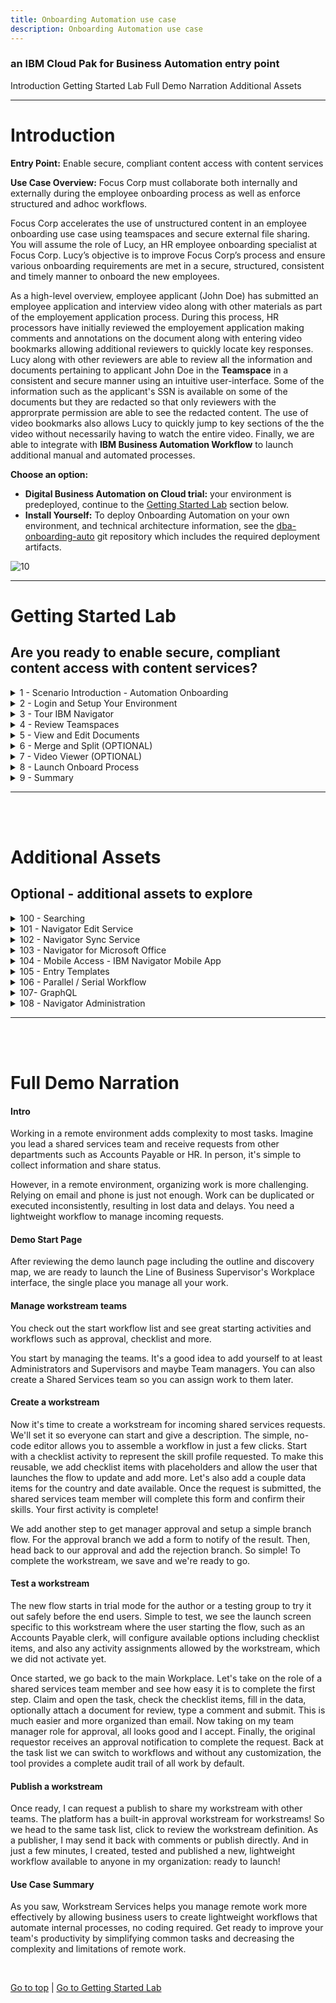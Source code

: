 ```yaml
---
title: Onboarding Automation use case
description: Onboarding Automation use case
---
```


### an IBM Cloud Pak for Business Automation entry point

<AnchorLinks>
  <AnchorLink>Introduction</AnchorLink>
  <AnchorLink>Getting Started Lab</AnchorLink>
  <AnchorLink>Full Demo Narration</AnchorLink>
  <AnchorLink>Additional Assets</AnchorLink>
</AnchorLinks>

***

# Introduction

**Entry Point:** Enable secure, compliant content access with content services

**Use Case Overview:** Focus Corp must collaborate both internally and externally during the employee onboarding process as well as enforce structured and adhoc workflows. 

Focus Corp accelerates the use of unstructured content in an employee onboarding use case using teamspaces and secure external file sharing. You will assume the role of Lucy, an HR employee onboarding specialist at Focus Corp. Lucy’s objective is to improve Focus Corp’s process and ensure various onboarding requirements are met in a secure, structured, consistent and timely manner to onboard the new employees.

As a high-level overview, employee applicant (John Doe) has submitted an employee application and interview video along with other materials as part of the employement application process.  During this process, HR processors have initially reviewed the employement application making comments and annotations on the document along with entering video bookmarks allowing additional reviewers to quickly locate key responses.  Lucy along with other reviewers are able to review all the information and documents pertaining to applicant John Doe in the **Teamspace** in a consistent and secure manner using an intuitive user-interface. Some of the information such as the applicant's SSN is available on some of the documents but they are redacted so that only reviewers with the approrprate permission are able to see the redacted content.  The use of video bookmarks also allows Lucy to quickly jump to key sections of the the video without necessarily having to watch the entire video.  Finally, we are able to integrate with **IBM Business Automation Workflow** to launch additional manual and automated processes.


**Choose an option:**

  * **Digital Business Automation on Cloud trial:** your environment is predeployed, continue to the [Getting Started Lab](#getting-started-lab) section below.
  * **Install Yourself:** To deploy Onboarding Automation on your own environment, and technical architecture information, see the <a href="https://github.com/ibm-cloud-architecture/dba-onboarding-auto.git" target="_blank">dba-onboarding-auto</a> git repository which includes the required deployment artifacts.

 ![10](./images/010-Intro-OnboardingAutomation.png)

***

# Getting Started Lab

## Are you ready to enable secure, compliant content access with content services?

<details>
<summary>1 - Scenario Introduction - Automation Onboarding</summary>

<Row>
<Column colLg={5} colMd={5}>

**Demo Video**

<ArticleCard
    color="dark"
    title="Demo Video - Onboarding Automation"
    subTitle="In this demo, you will learn how to use content services to manage employee onboarding"
    href="https://ibm.biz/cp4ba-shared-services-video"
    actionIcon="arrowRight"
    color="dark"
    >

![](./images/sharedServicesThumbnail.png)

</ArticleCard>
</Column>
<Column colLg={7} colMd={7}>

**Demo Outline**

[Full Demo Narration](#full-demo-narration)

1. Use Case Overview
1. Focus Corp Demo Dashboard review
1. Onboarding Specialist persona
    1. IBM Navigator Tour
    1. Review Teamspace
    1. View and Edit Documents
    1. Merge and Split
    1. Review Video Bookmakrs
    1. Launch Onboard Process
1. Use case review and value of content services

<br/>

</Column>
</Row>
<Row>
<Column colLg={4} colMd={4}>

**Discovery Map**

![1](./images/DiscoveryMap.png)
<br/>

</Column>
<Column colLg={6} colMd={6}>

<br/>

</Column>
</Row>

[Go to top](#introduction) | [Go to Getting Started Lab](#getting-started-lab)

</details>

<details>
<summary>2 - Login and Setup Your Environment</summary>

<br/>

<details>
<summary style="margin-left: 40px">Option 2A - Are you using a Digital Business Automation on Cloud Trial or Demo Environment?</summary>

<br/>

<p style="margin-left: 40px">

1. Login to your Digital Business Automation on Cloud trial or demo <a href="http://automationcloud.ibm.com" target="_blank">here</a> to access your portal.
1. Administrator Users, expand the following section to access additional steps to setup access for yourself and others in your environment:

</p>

<br/>

<details>
<summary style="margin-left: 80px">Additional on Cloud Administrator Setup</summary>

<p style="margin-left: 80px">

1. Open the menu in the upper left.
1. Under **Administer subscriptions**, click **Access management**.
1. Locate or search for your user and ensure all environments (Development and so on) are activated.
1. Click the pencil icon on the right side of your user row and ensure the required roles are selected (below is an example set of roles for a user to access all capabilities).
1. Optionally, add all administrator roles as appropriate (below for reference).

</p>

<br/>

<Row>
<Column colLg={4} colMd={4}>

**All User Access Roles**

![2](./images/required-roles.png)
<br/>

</Column>
<Column colLg={4} colMd={4}>

**All Administrator Roles**

![2](./images/all-admin-roles.png)
<br/>

</Column>
</Row>

<br/>

</details>

<br/>

<p style="margin-left: 40px">

3. Standard Users, once your administrator (either trial or demo admin) completed setup of your access, please continue.
4. Open the Focus Corp Demo Dashboard
    1. Open the menu in the upper left
    2. Select **Production** and then **Run**
    3. Click the **Business Automation Apps** tile to launch **Business Automation Navigator (BAN)****
    4. Wait for the **BAN** to load in a new browser window/tab
    <br/>

     ![11](./images/001a-Portal.png)

    <br/>

    5. Start by reviewing the available demos, they all represent an entry point to business automation so you can easily get started.
    <br/>

     ![11](./images/001b-BAN.png)

    <br/>

    6. When ready, click the green **Onboarding Automation** button to launch the demo.
    <br/>

     ![13](./images/Application01.png)

    <br/>

    7. Check the tabs to learn more about the demo
        1. **Storyboard**
        1. **Discovery Map**

    <br/>

     ![13](./images/Application02-Tabs.png)

    <br/>

    8. Navigate to the **Run the demo!** tab and then click on the picture of the **Lucy - HR Employee Onboarding Specialist**
    <br/>

     ![13](./images/Application03-Lucy.png)

    <br/>

</p>

</details>

<br/>

<details>
<summary style="margin-left: 40px">Option 2B - Are You Using Your Own Environment (not an on Cloud trial/demo)?</summary>

<br/>

<p style="margin-left: 40px">

1. Ask your administrator for the URL to Workplace (or the Navigator desktop for Workplace) and the login credentials.
1. Log in to the URL provided
1. Please continue to the next section

</p>

<br/>

</details>

<br/>
<br/>

[Go to top](#introduction) | [Go to Getting Started Lab](#getting-started-lab)

</details>

<details>
<summary>3 - Tour IBM Navigator</summary>

#### IBM Navigator is a desktop for an organization's workers to find and organize information.


<br/>

You are now a Human Resources (HR) Onboarding specialist (Lucy) at Focus Corp reviewing an applicant (John Doe) for employment. As an onboarding specialist, Lucy will use the IBM Navigator user interface to review content submitted by John such as the employment application and interview video.

<br/>

Let's take a quick tour of the **IBM Navigator** user interface.

<br/>

1. As shown in the diagram below is the **IBM Navigator** user interface.  At the top of the interface, we see a configurable banner with a hamburger icon to access the navigation menu to access features such as **Browse**, **Search**, **Share**, **Teamspaces**, **Workflow** and **Records Management**.  Additional features can also be added using plugins.  Select the **Browse** feature.

<br/>

 ![13](./images/100-Navigator-Browse2.png)

<br/>

We are currently viewing a repository called **Corporate Operations** which is an **IBM FileNet Content Manager** repository. We can also access other repositories and perform cross-repository searches using **CM8** (IBM Content Manager), **CMOD** (IBM Content Manager OnDemand), **Box®** and **CMIS** (Content Management Interoperability Services) compliant repositories like **Alfresco® ** and **Microsoft SharePoint®** On-Premises.

<br/>

3. Select the **Focus Corp Docs / Human Resources / Onboarded Employees** folder representing content for already onboarded employees.
Next, select the **Selena Swift** folder as shown in the diagram below.

<br/>

 ![13](./images/110-Navigator-OnboardedEmployees.png)

<br/>


For onboarded employee – **Selena Swift**, we can see custom folder properties such as the **First Name**, **Last Name**, **Employee ID**, **Onboarding** status and **Hire Date**.

<br/>

4. Select the **Employee Packet** folder and then in the upper-right corner, select the different **Views** (**Details**, **Magazine**, **Filmstrip**).
Let's first select the **Details** view as shown in the diagram below.

<br/>

 ![13](./images/120-Navigator-Details.png)

<br/>

In our example, Focus Corp maintains an **Employee Packet** folder that contains new employee info documents such as the **Confidentially Agreement** and **Employee Manual**.  In the **Details** view, we are able to see the thumbnail and properties of the selected content.

<br/>

5. Select the **Magazine** view

<br/>

 ![13](./images/121-Navigator-Magazine.png)

<br/>

In the **Magazine** view, we can now we see the same content along with social features such as **Likes**, **Tags**, **Downloads** and **Comments**.

<br/>

6. Select the **Filmstrip** view.  The **Filmstrip** view is very useful for looking at media such pictures.  Select the **Photos** folder below the **Employee Packet** folder and then select each picture document.

<br/>

 ![13](./images/122-Navigator-Filmstrip.png)

<br/>

[Go to top](#introduction) | [Go to Getting Started Lab](#getting-started-lab)
</details>

<details>
<summary>4 - Review Teamspaces</summary>

<br/>

#### Let’s now look at Teamspaces.  Teamspaces represent a focused view of the relevant folders, documents and searches that a team needs to complete their tasks.

<br/>

1. From the navigation menu, select **Teamspaces**

<br/>

 ![13](./images/200-Teamspace-Feature.png)

<br/>

A list of Teamspaces should be displayed. In the diagram below, we have highlighted the **Employee Onboarding - John Doe** Teamspace.

<br/>

 ![13](./images/210-Teamspaces.png)
> Note: Please use the Teamspace that was created in section **2 - Login and Setup Your Environment**.  We'll refer to this as **your teamspace** going forward.

<br/>

2. Select your teamspace and right-click to select **Modify**, **Roles**.

<br/>

 ![13](./images/220-Teamspace-Roles.png)

<br/>

A Teamspace can be configured with custom roles for granular security permissions.  Clicking on a role allows you to view and manage the security permissions of the role.  In the diagram below, the **HR - Human Resources** custom role and associated permission are shown.  The **Team** tab can also be selected to view and manage users/groups assigned to the role.

<br/>

 ![13](./images/230-Teamspace-Roles-Security.png)

<br/>

>Note: This lab covers the usage of a Teamspace, please refer to the **Teamspaces** asset in the **Additional Assets** section for information on the setup of **Teamspace Templates** and the general configuration of a Teamspace.  The use of **Teamspace Templates** allows for the configuration of the folder hierarchy, documents, search templates, and security in a user-friendly wizard interface which can then be used to create Teamspaces in a timely, secure and consistent manner.

<br/>

3. Click **Cancel** to exit the **Modify Teamspace** screen and click on your Teamspace to view the Teamspace.

<br/>

 ![13](./images/240-Teamspace-View.png)

<br/>

This is the Teamspace - note the three sections on the left side of the screen for **Browse** to manage content, **Search** to manage saved searches, **Team** to view members of the Teamspace.

<br/>

Note the folder structure in the **Browse** section, this and the associated documents were automatically created using the **Teamspace Template**.

<br/>

The middle/main section of the screen displays the content selected in the **Browse** and **Search** section. As shown in the diagram above, the **Application** folder is selected in the **Browse** section with the contents of the folder displayed in the main section.

<br/>

On the right side of the screen, we see a thumbnail of the document selected in the main section along with a **Properties** section showing the custom document properties associated with the document (**First Name**, **Last Name**, **Application Date**) along with the document **System Properties**.

<br/>

[Go to top](#introduction) | [Go to Getting Started Lab](#getting-started-lab)

</details>

<details>
<summary>5 - View and Edit Documents</summary>

<br/>

Continuing from the previous Teamspace step, let's now review how to view and edit documents.
> Note: Use the application document (**Focus Corp - Employment Application.pdf**) that was added to the Teamspace in section **2 - Login and Setup Your Environment**.  This document represents the employee applicant's employment application and also contains an I9 document which will we split into a second document using the **Merge and Split** option.

1. From the **Teamspace**, click on the application document

 ![13](./images/300-Viewer-Overview.png)

<br/>

Review the different areas of the viewer including the various tools/icons as shown in the diagram below.  Hovering the mouse over each tool will displays a tool tip identifying the purpose of the tool.

<br/>
<br/>

2.  From view settings area of the screen, click on the **Fit to window** icon to fit a full page of the document in the display

 ![13](./images/310-Viewer-Fit.png)

<br/>

As displayed in the diagram above, the page should now fit in the display window.  We can now see the full page of the document including all the redactions and annotations on the first page.  Annotations allow you to mark up a document with items such as lines, rectangles, redactions, text, highlights, sticky notes, pencil and stamps.  Each annotation has security permissions and includes the user and timestamp the annotation was created/modified.

<br/>
<br/>

3. For each redaction and annotation, hover the mouse over the item to see who created the item and the creation timestamp.

<br/>

 ![13](./images/315-Viewer-Timestamp.png)

<br/>
<br/>

4. Right-click on a redaction then select the first menu option which is **Select Redaction Reason**

<br/>

 ![13](./images/320-Viewer-Redaction-Reason.png)

<br/>

As displayed in the diagram above, the reason for the redaction is displayed and can also be set to a different reason if desired.  Redaction Reasons use role-based security so that only users within a configured role can see behind the redaction and/or manage the redaction. Additionally, the **IBM Datcap** capture solution can be configured to automatically redact values such as a Social Security Number and associate with the redaction reason.

<br/>

Click **Cancel** to exit out of the **Select Redaction Reason** dialog window.

<br/>
<br/>

5. On the application document, either double-click on the yellow sticky note -OR- right-click on the sticky note and then click on the second menu option for **Edit text**

<br/>

 ![13](./images/330-Sticky-Note.png)

<br/>

As displayed in the diagram above, the text for the **Sticky note** annotation is displayed along with the creation/modified timestamp. With appropriate security, we are also able to modify the text.  The **Sticky note** in the annotation toolbar is also identified in the diagram if you want to create a new **Sticky note** annotation.

<br/>

To the right of the **Sticky note** annotation on the application document, there is also a **Text** annotation to display text without having to open the annotation.

<br/>
<br/>

6. In the upper-right corner of the viewer, click on the **View Comments** icon

<br/>

 ![13](./images/340-Doc-Comment.png)

<br/>

As displayed in the diagram above, any existing document comments are displayed here.  The **Filter** box can be used to search for a specific comment.  A new comment can be added by entering text at the bottom of the viewer and then pressing the **Enter** button. If the user has appropriate security, existing comments can be edited or deleted by right-clicking on a comment and then clicking on the **Edit** or **Delete** option as shown in the diagram above.

<br/>

Additionally, document comments can be added directly from the document by right-clicking on the document and then selecting the **Properties** menu option.

<br/>

When complete, click on the **View Comments** icon at the top of the viewer to toggle out of the **View Comments** mode.

<br/>
<br/>

7. After exiting the **View Comments** mode, review the existing **Stamp** annotations and enter a new **Stamp** annotation by clicking on the **Stamp** annotation in the **Annotations** bar area on the right side of the viewer. Next, click on the **Approved** annotiation icon and then click where you want the annotation to be located on the document.

<br/>

 ![13](./images/350-Stamp.png)

<br/>

As displayed in the diagram above, the existing stamp annotations that are shown magnified.  These stamp annotations represent when the document was received and reviewed.  After clicking on the **Approved** stamp annotation, the **Stamp** annotation should now appear on the document with your email address along with the date.

<br/>

When complete, click on the **Save** icon to save the document with the newly created annotation.

<br/>
<br/>

8. The thumbnails of the document by clicking on the **Thumbnails view** icon from the bottom of the viewer.

<br/>

 ![13](./images/360-Thumbnail.png)

<br/>

As displayed in the diagram above, the thumbnails of each page of the document are displayed.

<br/>

Please note that the size of the thumbnail can be increased/decreased by clicking on the magnifying glass +/- icons located at the bottom of the viewer as shown below.

<br/>

 ![13](./images/362-Thumbnail-Size.png)

<br/>

<br/>

Congratulations, we have now completed the **View and Edit Documents** steps.  Please note the additional features to view and edit documents:
  - IBM Content Navigator Edit Service – edit directly in any desktop application
  - IBM Navigator Sync – sync and collaborate on documents directly from a computer desktop or mobile device
  - IBM Navigator Mobile – access, manage and sync content on your mobile device
  - IBM Navigator for Microsoft Office® –  access and manage content within Microsoft Office
  - Microsoft Office Online Editing® –  collaborative editing using Microsoft Office 365® or Microsoft Office Online Server®
  - IBM Enterprise Video Streaming - stream video with automatic caption generation with automated transcoding for multiple bitrates, video size and quality

<br/>

</details>

<details>
<summary>6 - Merge and Split (OPTIONAL)</summary>

<br/>

Continuing from the previous section viewing the thumbnails of the application document - the first five pages represent the actual application document.  The next four pages is an **I9 - Employment Verification** document that does not belong with our document.  We'll use the **Merge and Split** feature to first create a copy of our document and then remove the first five pages to create a separate I9 document.  Next, we'll remove the last four pages of our employment application document so that it only contains the correct pages.

<br/>
<br/>

1. From the upper-right corner of the viewer, select the **Open in New Window** icon to open the viewer in a separate window which allows us to select the **Merge and Split** option.

<br/>

 ![13](./images/370-MergeSplit-Open.png)

<br/>
<br/>

2.  From the separate viewer window, select the **Merge and Split** icon at the top of the viewer.

<br/>

 ![13](./images/372-MergeSplit-Option.png)

<br/>

As displayed in the diagram below, we are now in the **Merge and Split** mode where we can see the three icons for **Cut**, **Copy** and **Paste**.  We are also able to move one or more pages by selecting the page(s) and dragging it to the desired location.

<br/>

 ![13](./images/373-MergeSplit-Main.png)

<br/>
<br/>

4.  Select the **Add document** icon from the top menu bar so that we can create the separate document

<br/>

 ![13](./images/374-MergeSplit-AddDoc.png)

<br/>

As displayed in the diagram below, the **Add Document** window appears.  Select the **Employee Onboarding - Document** entry template which uses the default **Document** class.  Next, set the **Document Title** property to **John Doe - I9** and finally click the **Add** button to add the document.

<br/>

 ![13](./images/375-MergeSplit-DocSave.png)

<br/>
<br/>

5.  There should now be two tabs in the document viewer with the second tab representing the newly added **John Doe - I9** document.  We want to remove the employee application pages - select the first five pages of the document and then click on the **Cut** icon to remove the selected pages.

<br/>

 ![13](./images/376-MergeSplit-I9.png)

<br/>
<br/>

6.  As shown in diagram below, there should be four document pages.  Click on the **Check in document** icon to save and check-in the document to the repository.

<br/>

 ![13](./images/377-1-MergeSplit-I9CheckIn.png)

<br/>
<br/>

7.  Click on the first document tab which is our original employment application document.  Next, select the last four pages of the document and then select the **Cut** icon to remove the I9 document pages.  Finally, click on the **Check in document** icon to save and check-in the document to the repository.

<br/>

 ![13](./images/377-2-MergeSplit-EmployeeApp.png)

<br/>

You can now exit the document viewer to return back to the **Teamspace**.

<br/>
<br/>

</details>

<details>
<summary>7 - Video Viewer (OPTIONAL)</summary>

<br/>

1.  Let's now take a look at the video viewer to view and stream videos and audio files.  From the **Teamspace**, click on the video name in the folder: **Employee Onboarding \ Application \ Video Interview**.

<br/>

 ![13](./images/380-Video-Launch.png)

<br/>

Note that selecting the video will also provide a short live preview of the video in the right pane along with the properties of the video.

<br/>
<br/>

2. Click on the **Open in New Window** icon in the upper right corner of the viewer to open the viewer in a new window so we can access the video bookmark feature.

<br/>

 ![13](./images/382-Video-OpenNewWindow.png)

<br/>
<br/>

3. Click on **Bookmarks** on the top left area of the viewer

<br/>

 ![13](./images/383-Video-Bookmarks.png)

<br/>

Afer selecting **Bookmarks**, the list of video bookmarks will be displayed.  These were manually entered by an HR specialist during the initial application review process.  Each bookmark identifies the name of the bookmark, bookmark description, the time of the bookmark and the user who created the bookmark.  The use of video bookmarks is very valuable for Focus Corp to be able to quickly review key segments of the video without viewing the entire video.  Additionally, the video viewer enables you to view, collaborate and easily stream large video files without requiring any browser plugins.

<br/>

Entering text in the **Filter** field also allows you to search on the name of the bookmark allowing for even faster location of a particular bookmark in the event there are numerous bookmarks.  For example, enter **strengths** to quickly go to the bookmark named **What is your greatest strengths**

<br/>
<br/>

4. From the bookmark list, click on a bookmark and then cycle through the bookmarks by clicking on the **Previous** and/or **Next** buttons

<br/>

 ![13](./images/384-Video-PreviousNext.png)

<br/>

Notice that the video starts immediately as you click each bookmark with little or no lag.  When the video is initially opened, the video can be played right away as the video is streamed in the background when initially opened.

<br/>
<br/>

5. Let's now create a new bookmark.  Locate a time in the video to create a bookmark.  This can be done by playing the video and pausing at the desired location. Once you have a good idea where to place the bookmark, click on **New Bookmark** and then enter **Bookmark Name** and **Description**.  If necessary, adjust the **Start Time** to the desired time in the video.

<br/>

 ![13](./images/385-Video-NewBookmark.png)

<br/>

Please note - for demonstration purposes, the interview video contains title pages to each question so that it aligns very nicely with the bookmarks.  Try adding a new video yourself and create some video bookmarks.

<br/>

[Go to top](#introduction) | [Go to Getting Started Lab](#getting-started-lab)

</details>

<details>
<summary>8 - Launch Onboard Process</summary>

<br/>

Lucy is now ready to approve the employee applicant, let's trigger a workflow to start the official onboarding process.

<br/>
<br/>

1. From the **Teamspace**, browse to the **Application** folder and right-click on the employeement appliction to select the menu option for **Workflow**, **Launch Process**

<br/>

 ![13](./images/600-LaunchProcess.png)

<br/>
<br/>

2. Select the **Onboard Employee** process and click the **OK** button

<br/>

 ![13](./images/610-LaunchProcess-OnboardEmployee.png)

<br/>
<br/>

3. Enter any comments in the **Review Request Details**

<br/>

 ![13](./images/620-LaunchProcess-LaunchUI.png)

<br/>

As shown in the diagram above, the launch screen is displayed with properties such as the **Document Name**, **First Name**, **Last Name**, and **Application Date** automatically populated from the document properties.  We are able to view the contents of employement application as a final check and ultimately trigger the process by clicking on the **Launch process** button.

<br/>
<br/>

4. Click the **Launch process** button to start the process.

<br/>

 ![13](./images/625-LaunchProcess-Launch.png)

<br/>

Although not fully implemented within this scenario, the process just launched would orchestrate downstream activities to onboard the applicant including manual and automated steps such as sending the offer letter and employee packet, preparing backend systems for enrollment such as benefits, payroll and IT accounts. The Cloud Pak for Business Automation provides a powerful, pre-integrated platform including Content Services alongside additional business automation services such as Workflow (BAW), RPA, Decisions (ODM and ADS) and more.

<br/>

[Go to top](#introduction) | [Go to Getting Started Lab](#getting-started-lab)

</details>

<details>
<summary>9 - Summary</summary>

<br/>

As you saw, Content Services enables secure and compliant content access through the use of Teamspaces, viewing and editing capabilities such as Role-Based Redactions, Merge and Split, Video Bookmarks and finally workflow to automate additional processes.  The Cloud Pak for Business Automation provides a powerful, pre-integrated platform including Content Services alongside additional business automation services such as Workflow (BAW), RPA, Decisions (ODM and ADS) and more.

<br/>

Please visit the **Additional Assets** section for additional features not covered in this lab.

<br/>
<br/>

[Go to top](#introduction) | [Go to Getting Started Lab](#getting-started-lab)

</details>

***

<br/>
<br/>

# Additional Assets

## Optional - additional assets to explore

<details>
<summary>100 - Searching</summary>

<br/>

 ![13](./images/100-Navigator-Browse2.png)

<br/>

[Go to top](#introduction) | [Go to Getting Started Lab](#getting-started-lab)

</details>

<details>
<summary>101 - Navigator Edit Service</summary>

<br/>

 ![13](./images/100-Navigator-Browse2.png)

<br/>

[Go to top](#introduction) | [Go to Getting Started Lab](#getting-started-lab)

</details>

<details>
<summary>102 - Navigator Sync Service</summary>

<br/>

 ![13](./images/100-Navigator-Browse2.png)

<br/>

[Go to top](#introduction) | [Go to Getting Started Lab](#getting-started-lab)

</details>

<details>
<summary>103 - Navigator for Microsoft Office</summary>

<br/>

 ![13](./images/100-Navigator-Browse2.png)

<br/>

[Go to top](#introduction) | [Go to Getting Started Lab](#getting-started-lab)

</details>

<details>
<summary>104 - Mobile Access - IBM Navigator Mobile App</summary>

<br/>

 ![13](./images/100-Navigator-Browse2.png)

<br/>

[Go to top](#introduction) | [Go to Getting Started Lab](#getting-started-lab)

</details>

<details>
<summary>105 - Entry Templates</summary>

<br/>

 ![13](./images/100-Navigator-Browse2.png)

<br/>

[Go to top](#introduction) | [Go to Getting Started Lab](#getting-started-lab)

</details>

<details>
<summary>106 - Parallel / Serial Workflow</summary>

<br/>

 ![13](./images/100-Navigator-Browse2.png)

<br/>

[Go to top](#introduction) | [Go to Getting Started Lab](#getting-started-lab)

</details>

<details>
<summary>107- GraphQL</summary>

<br/>

 ![13](./images/100-Navigator-Browse2.png)

<br/>

[Go to top](#introduction) | [Go to Getting Started Lab](#getting-started-lab)

</details>

<details>
<summary>108 - Navigator Administration</summary>

<br/>

 ![13](./images/100-Navigator-Browse2.png)

<br/>

[Go to top](#introduction) | [Go to Getting Started Lab](#getting-started-lab)

</details>


***

<br/>
<br/>


# Full Demo Narration

#### Intro

Working in a remote environment adds complexity to most tasks.  Imagine you lead a shared services team and receive requests from other departments such as Accounts Payable or HR. In person, it's simple to collect information and share status.

However, in a remote environment, organizing work is more challenging.  Relying on email and phone is just not enough. Work can be duplicated or executed inconsistently, resulting in lost data and delays.  You need a lightweight workflow to manage incoming requests.

#### Demo Start Page

After reviewing the demo launch page including the outline and discovery map, we are ready to launch the Line of Business Supervisor's Workplace interface, the single place you manage all your work.

#### Manage workstream teams

You check out the start workflow list and see great starting activities and workflows such as approval, checklist and more.

You start by managing the teams.  It's a good idea to add yourself to at least Administrators and Supervisors and maybe Team managers.  You can also create a Shared Services team so you can assign work to them later.

#### Create a workstream

Now it's time to create a workstream for incoming shared services requests.  We'll set it so everyone can start and give a description.  The simple, no-code editor allows you to assemble a workflow in just a few clicks.  Start with a checklist activity to represent the skill profile requested.  To make this reusable, we add checklist items with placeholders and allow the user that launches the flow to update and add more.  Let's also add a couple data items for the country and date available.  Once the request is submitted, the shared services team member will complete this form and confirm their skills.  Your first activity is complete!

We add another step to get manager approval and setup a simple branch flow.  For the approval branch we add a form to notify of the result.  Then, head back to our approval and add the rejection branch.  So simple!  To complete the workstream, we save and we're ready to go.

#### Test a workstream

The new flow starts in trial mode for the author or a testing group to try it out safely before the end users.  Simple to test, we see the launch screen specific to this workstream where the user starting the flow, such as an Accounts Payable clerk, will configure available options including checklist items, and also any activity assignments allowed by the workstream, which we did not activate yet.

Once started, we go back to the main Workplace.  Let's take on the role of a shared services team member and see how easy it is to complete the first step. Claim and open the task, check the checklist items, fill in the data, optionally attach a document for review, type a comment and submit.  This is much easier and more organized than email.  Now taking on my team manager role for approval, all looks good and I accept.  Finally, the original requestor receives an approval notification to complete the request. Back at the task list we can switch to workflows and without any customization, the tool provides a complete audit trail of all work by default.

#### Publish a workstream

Once ready, I can request a publish to share my workstream with other teams.  The platform has a built-in approval workstream for workstreams!  So we head to the same task list, click to review the workstream definition.  As a publisher, I may send it back with comments or publish directly.  And in just a few minutes, I created, tested and published a new, lightweight workflow available to anyone in my organization: ready to launch!

#### Use Case Summary

As you saw, Workstream Services helps you manage remote work more effectively by allowing business users to create lightweight workflows that automate internal processes, no coding required. Get ready to improve your team's productivity by simplifying common tasks and decreasing the complexity and limitations of remote work.


<br/>

[Go to top](#introduction) | [Go to Getting Started Lab](#getting-started-lab)
